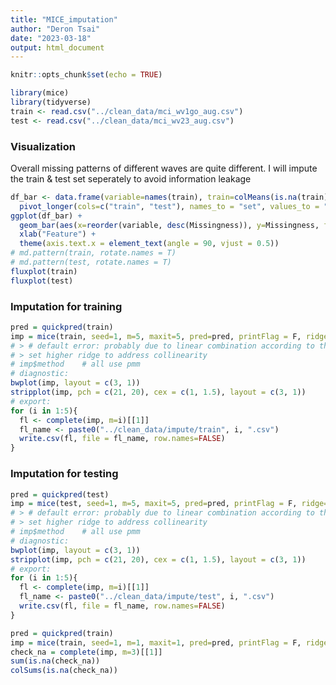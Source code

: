 ```yaml
---
title: "MICE_imputation"
author: "Deron Tsai"
date: "2023-03-18"
output: html_document
---
```


```r
knitr::opts_chunk$set(echo = TRUE)
```

```r
library(mice)
library(tidyverse)
train <- read.csv("../clean_data/mci_wv1go_aug.csv")
test <- read.csv("../clean_data/mci_wv23_aug.csv")
```

### Visualization

Overall missing patterns of different waves are quite different. 
I will impute the train & test set seperately to avoid information leakage

```r
df_bar <- data.frame(variable=names(train), train=colMeans(is.na(train)), test=colMeans(is.na(test)) ) %>%
  pivot_longer(cols=c("train", "test"), names_to = "set", values_to = "Missingness")
ggplot(df_bar) +
  geom_bar(aes(x=reorder(variable, desc(Missingness)), y=Missingness, fill=set), position="dodge", stat = "identity")+
  xlab("Feature") +
  theme(axis.text.x = element_text(angle = 90, vjust = 0.5))
# md.pattern(train, rotate.names = T)
# md.pattern(test, rotate.names = T)
fluxplot(train)
fluxplot(test)
```

### Imputation for training

```r
pred = quickpred(train)
imp = mice(train, seed=1, m=5, maxit=5, pred=pred, printFlag = F, ridge=0.001)  
# > # default error: probably due to linear combination according to the warning 
# > set higher ridge to address collinearity
# imp$method    # all use pmm
# diagnostic:
bwplot(imp, layout = c(3, 1))
stripplot(imp, pch = c(21, 20), cex = c(1, 1.5), layout = c(3, 1))
# export:
for (i in 1:5){
  fl <- complete(imp, m=i)[[1]]
  fl_name <- paste0("../clean_data/impute/train", i, ".csv")
  write.csv(fl, file = fl_name, row.names=FALSE)
}
```


### Imputation for testing

```r
pred = quickpred(test)
imp = mice(test, seed=1, m=5, maxit=5, pred=pred, printFlag = F, ridge=0.001)  
# > # default error: probably due to linear combination according to the warning 
# > set higher ridge to address collinearity
# imp$method    # all use pmm
# diagnostic:
bwplot(imp, layout = c(3, 1))
stripplot(imp, pch = c(21, 20), cex = c(1, 1.5), layout = c(3, 1))
# export:
for (i in 1:5){
  fl <- complete(imp, m=i)[[1]]
  fl_name <- paste0("../clean_data/impute/test", i, ".csv")
  write.csv(fl, file = fl_name, row.names=FALSE)
}
```

```r
pred = quickpred(train)
imp = mice(train, seed=1, m=1, maxit=1, pred=pred, printFlag = F, ridge=0.001)  
check_na = complete(imp, m=3)[[1]]
sum(is.na(check_na))
colSums(is.na(check_na))  
```

